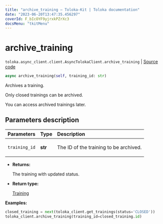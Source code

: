 ```yaml
---
title: "archive_training — Toloka-Kit | Toloka documentation"
date: "2023-06-20T13:47:35.456297"
coverId: F_bIcOYF9yjrxkPZrXc3
docsMenu: "tkitMenu"
---
```


# archive_training

`toloka.async_client.client.AsyncTolokaClient.archive_training` | [Source code](https://github.com/Toloka/toloka-kit/blob/v1.2.0/src/async_client/client.py#L0)

```python
async archive_training(self, training_id: str)
```

Archives a training.

Only closed trainings can be archived.

You can access archived trainings later.

## Parameters description

| Parameters | Type | Description |
| :----------| :----| :-----------|
`training_id`|**str**|<p>The ID of the training to be archived.</p>

* **Returns:**

  The training with updated status.

* **Return type:**

  [Training](/docs/toloka-kit/reference/toloka.client.training.Training)

**Examples:**

```python
closed_training = next(toloka_client.get_trainings(status='CLOSED'))
toloka_client.archive_training(training_id=closed_training.id)
```